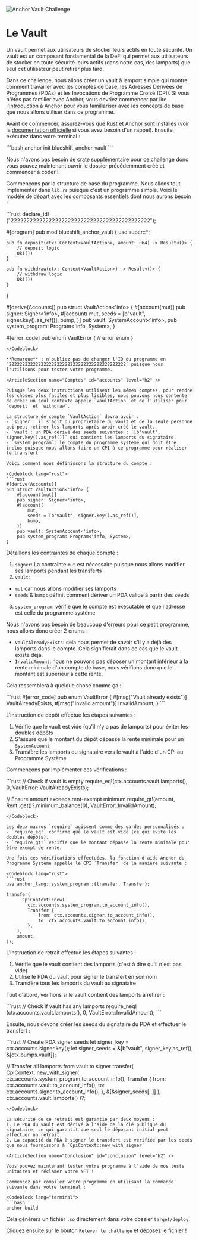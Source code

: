 
![Anchor Vault Challenge](/graphics/challenge-banners/anchor-vault.png)

# Le Vault

Un vault permet aux utilisateurs de stocker leurs actifs en toute sécurité. Un vault est un composant fondamental de la DeFi qui permet aux utilisateurs de stocker en toute sécurité leurs actifs (dans notre cas, des lamports) que seul cet utilisateur peut retirer plus tard.

Dans ce challenge, nous allons créer un vault à lamport simple qui montre comment travailler avec les comptes de base, les Adresses Dérivées de Programmes (PDAs) et les Invocations de Programme Croisé (CPI). Si vous n'êtes pas familier avec Anchor, vous devriez commencer par lire l'[Introduction à Anchor](/en/courses/introduction-to-anchor) pour vous familiariser avec les concepts de base que nous allons utiliser dans ce programme.

<ArticleSection name="Installation" id="installation" level="h2" />

Avant de commencer, assurez-vous que Rust et Anchor sont installés (voir la [documentation officielle](https://www.anchor-lang.com/docs/installation) si vous avez besoin d'un rappel). Ensuite, exécutez dans votre terminal :

<Codeblock lang="terminal">
```bash
anchor init blueshift_anchor_vault
```
</Codeblock>

Nous n'avons pas besoin de crate supplémentaire pour ce challenge donc vous pouvez maintenant ouvrir le dossier précédemment créé et commencer à coder !

<ArticleSection name="Modèle" id="template" level="h2" />

Commençons par la structure de base du programme. Nous allons tout implémenter dans `lib.rs` puisque c'est un programme simple. Voici le modèle de départ avec les composants essentiels dont nous aurons besoin :

<Codeblock lang="rust">
```rust
declare_id!("22222222222222222222222222222222222222222222");

#[program]
pub mod blueshift_anchor_vault {
    use super::*;

    pub fn deposit(ctx: Context<VaultAction>, amount: u64) -> Result<()> {
        // deposit logic
        Ok(())
    }

    pub fn withdraw(ctx: Context<VaultAction>) -> Result<()> {
        // withdraw logic
        Ok(())
    }
}

#[derive(Accounts)]
pub struct VaultAction<'info> {
    #[account(mut)]
    pub signer: Signer<'info>,
    #[account(
        mut,
        seeds = [b"vault", signer.key().as_ref()],
        bump,
    )]
    pub vault: SystemAccount<'info>,
    pub system_program: Program<'info, System>,
}

#[error_code]
pub enum VaultError {
    // error enum
}
```
</Codeblock>

**Remarque** : n'oubliez pas de changer l'ID du programme en `22222222222222222222222222222222222222222222` puisque nous l'utilisons pour tester votre programme.

<ArticleSection name="Comptes" id="accounts" level="h2" />

Puisque les deux instructions utilisent les mêmes comptes, pour rendre les choses plus faciles et plus lisibles, nous pouvons nous contenter de créer un seul contexte appelé `VaultAction` et de l'utiliser pour `deposit` et `withdraw`.

La structure de compte `VaultAction` devra avoir :
- `signer`: il s'agit du propriétaire du vault et de la seule personne qui peut retirer les lamports après avoir créé le vault.
- `vault`: un PDA dérivé des seeds suivantes : `[b"vault", signer.key().as_ref()]` qui contient les lamports du signataire.
- `system_program`: le compte du programme système qui doit être inclus puisque nous allons faire un CPI à ce programme pour réaliser le transfert

Voici comment nous définissons la structure du compte :

<Codeblock lang="rust">
```rust
#[derive(Accounts)]
pub struct VaultAction<'info> {
    #[account(mut)]
    pub signer: Signer<'info>,
    #[account(
        mut,
        seeds = [b"vault", signer.key().as_ref()],
        bump,
    )]
    pub vault: SystemAccount<'info>,
    pub system_program: Program<'info, System>,
}
```
</Codeblock>

Détaillons les contraintes de chaque compte :

1. `signer`: La contrainte `mut` est nécessaire puisque nous allons modifier ses lamports pendant les transferts
2. `vault`: 
  - `mut` car nous allons modifier ses lamports
  - `seeds` & `bumps` définit comment dériver un PDA valide à partir des seeds
3. `system_program`: vérifie que le compte est exécutable et que l'adresse est celle du programme système

<ArticleSection name="Erreurs" id="errors" level="h2" />

Nous n'avons pas besoin de beaucoup d'erreurs pour ce petit programme, nous allons donc créer 2 enums :
- `VaultAlreadyExists`: cela nous permet de savoir s'il y a déjà des lamports dans le compte. Cela signifierait dans ce cas que le vault existe déjà.
- `InvalidAmount`: nous ne pouvons pas déposer un montant inférieur à la rente minimale d'un compte de base, nous vérifions donc que le montant est supérieur à cette rente.

Cela ressemblera à quelque chose comme ça : 

<Codeblock lang="rust">
```rust
#[error_code]
pub enum VaultError {
    #[msg("Vault already exists")]
    VaultAlreadyExists,
    #[msg("Invalid amount")]
    InvalidAmount,
}
```
</Codeblock>

<ArticleSection name="Dépôt" id="deposit" level="h2" />

L'instruction de dépôt effectue les étapes suivantes :
1. Vérifie que le vault est vide (qu'il n'y a pas de lamports) pour éviter les doubles dépôts
2. S'assure que le montant du dépôt dépasse la rente minimale pour un `SystemAccount`
3. Transfère les lamports du signataire vers le vault à l'aide d'un CPI au Programme Système

Commençons par implémenter ces vérifications :

<Codeblock lang="rust">
```rust
// Check if vault is empty
require_eq!(ctx.accounts.vault.lamports(), 0, VaultError::VaultAlreadyExists);

// Ensure amount exceeds rent-exempt minimum
require_gt!(amount, Rent::get()?.minimum_balance(0), VaultError::InvalidAmount);
```
</Codeblock>

Les deux macros `require` agissent comme des gardes personnalisés :
- `require_eq!` confirme que le vault est vide (ce qui évite les doubles dépôts).
- `require_gt!` vérifie que le montant dépasse la rente minimale pour être exempt de rente.

Une fois ces vérifications effectuées, la fonction d'aide Anchor du Programme Système appelle le CPI `Transfer` de la manière suivante :

<Codeblock lang="rust">
```rust
use anchor_lang::system_program::{transfer, Transfer};

transfer(
      CpiContext::new(
        ctx.accounts.system_program.to_account_info(),
        Transfer {
            from: ctx.accounts.signer.to_account_info(),
            to: ctx.accounts.vault.to_account_info(),
        },
    ),
    amount,
)?;
```
</Codeblock>

<ArticleSection name="Retrait" id="withdraw" level="h2" />

L'instruction de retrait effectue les étapes suivantes :
1. Vérifie que le vault contient des lamports (c'est à dire qu'il n'est pas vide)
2. Utilise le PDA du vault pour signer le transfert en son nom
3. Transfère tous les lamports du vault au signataire

Tout d'abord, vérifions si le vault contient des lamports à retirer :

<Codeblock lang="rust">
```rust
// Check if vault has any lamports
require_neq!(ctx.accounts.vault.lamports(), 0, VaultError::InvalidAmount);
```
</Codeblock>

Ensuite, nous devons créer les seeds du signataire du PDA et effectuer le transfert :

<Codeblock lang="rust">
```rust
// Create PDA signer seeds
let signer_key = ctx.accounts.signer.key();
let signer_seeds = &[b"vault", signer_key.as_ref(), &[ctx.bumps.vault]];

// Transfer all lamports from vault to signer
transfer(
    CpiContext::new_with_signer(
        ctx.accounts.system_program.to_account_info(),
        Transfer {
            from: ctx.accounts.vault.to_account_info(),
            to: ctx.accounts.signer.to_account_info(),
        },
        &[&signer_seeds[..]]
    ),
    ctx.accounts.vault.lamports()
)?;
```
</Codeblock>

La sécurité de ce retrait est garantie par deux moyens :
1. Le PDA du vault est dérivé à l'aide de la clé publique du signataire, ce qui garantit que seul le déposant initial peut effectuer un retrait
2. La capacité du PDA à signer le transfert est vérifiée par les seeds que nous fournissons à `CpiContext::new_with_signer`

<ArticleSection name="Conclusion" id="conclusion" level="h2" />

Vous pouvez maintenant tester votre programme à l'aide de nos tests unitaires et réclamer votre NFT !

Commencez par compiler votre programme en utilisant la commande suivante dans votre terminal :

<Codeblock lang="terminal">
```bash
anchor build
```
</Codeblock>

Cela générera un fichier `.so` directement dans votre dossier `target/deploy`. 

Cliquez ensuite sur le bouton `Relever le challenge` et déposez le fichier !